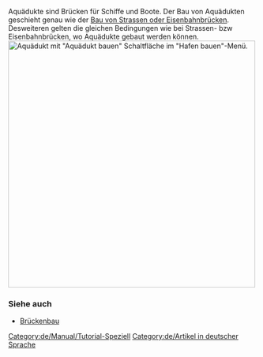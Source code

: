 
{{de/Manual/Tutorial/Tutorial}}
[[Category:de/Manual/Tutorial-Speziell]]
Aquädukte sind Brücken für Schiffe und Boote. Der Bau von Aquädukten geschieht genau wie der [[de/Manual/Brückenbau|Bau von Strassen oder Eisenbahnbrücken]]. Desweiteren gelten die gleichen Bedingungen wie bei Strassen- bzw Eisenbahnbrücken, wo Aquädukte gebaut werden können. 
[[File:en/Manual/Aqueduct.png|thumb|500px|center|Aquädukt mit "Aquädukt bauen" Schaltfläche im "Hafen bauen"-Menü.]]
===Siehe auch===
*[[de/Manual/Brückenbau|Brückenbau]]
[[Category:de/Artikel in deutscher Sprache]]